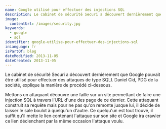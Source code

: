```yaml
---
name: Google utilisé pour effectuer des injections SQL
description: Le cabinet de sécurité Securi a découvert dernièrement que Google pouvait être utilisé pour effectuer des attaques de type SQLI. Daniel Cid, PDG de la société, explique la manière de procédé ci-dessous.
image:
  contentUrl: /images/security.jpg
keywords:
  - google
  - sql
identifier: google-utilise-pour-effectuer-des-injections-sql
inLanguage: fr
isPartOf: blog
dateModified: 2013-11-05
dateCreated: 2013-11-05
---
```


Le cabinet de sécurité Securi a découvert dernièrement que Google pouvait être utilisé pour effectuer des attaques de type SQLI. Daniel Cid, PDG de la société, explique la manière de procédé ci-dessous.

Mettons un attaquant découvre une faille sur un site permettant de faire une injection SQL à travers l'URL d'une des page de ce dernier. Cette attaquant construit sa requête mais pour ne pas qu'on remonte jusque lui, il décide de laisser le sale boulot à quelqu'un d'autre. Ce quelqu'un est tout trouvé, il suffit qu'il mette le lien contenant l'attaque sur son site et Google ira crawler ce lien déclenchant par la même occasion l'attaque voulu.
